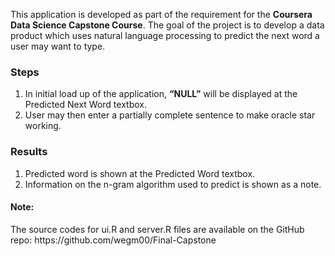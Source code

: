 This application is developed as part of the requirement for the
**Coursera Data Science Capstone Course**. The goal of the project is to
develop a data product which uses natural language processing to predict 
the next word a user may want to type. 

### Steps

1.  In initial load up of the application, **"NULL"** will be
    displayed at the Predicted Next Word textbox.
2.  User may then enter a partially complete sentence to make oracle 
    star working.

### Results

1.  Predicted word is shown at the Predicted Word textbox.
2.  Information on the n-gram algorithm used to predict is shown
    as a note.

#### Note:

The source codes for ui.R and server.R files are  available on the
GitHub repo: https://github.com/wegm00/Final-Capstone

